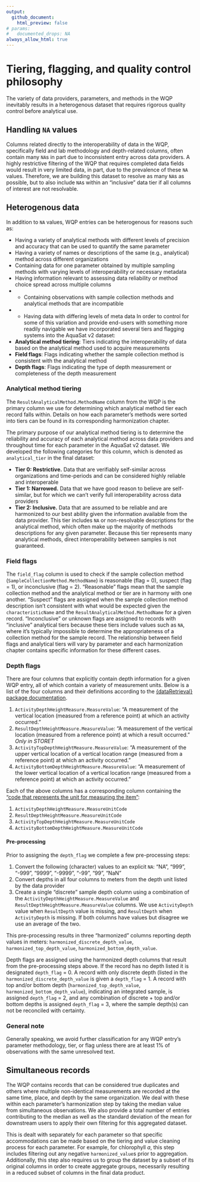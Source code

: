 ```yaml
---
output:
  github_document:
    html_preview: false
# params:
#   documented_drops: NA
always_allow_html: true
---
```

# Tiering, flagging, and quality control philosophy 

The variety of data providers, parameters, and methods in the WQP inevitably results in a heterogenous dataset that requires rigorous quality control before analytical use.

## Handling `NA` values
Columns related directly to the interoperability of data in the WQP, specifically field and lab methodology and depth-related columns, often contain many `NA`s in part due to inconsistent entry across data providers. A highly restrictive filtering of the WQP that requires completed data fields would result in very limited data, in part, due to the prevalence of these `NA` values. Therefore, we are building this dataset to resolve as many `NA`s as possible, but to also include `NA`s within an "inclusive" data tier if all columns of interest are not resolvable.

## Heterogenous data
In addition to `NA` values, WQP entries can be heterogenous for reasons such as:

+ Having a variety of analytical methods with different levels of precision and accuracy that can be used to quantify the same parameter
+ Having a variety of names or descriptions of the same (e.g., analytical) method across different organizations
+ Containing data for one parameter obtained by multiple sampling methods with varying levels of interoperability or necessary metadata
+ Having information relevant to assessing data reliability or method choice spread across multiple columns
- + Containing observations with sample collection methods and analytical methods that are incompatible
- + Having data with differing levels of meta data 
In order to control for some of this variation and provide end-users with something more readily navigable we have incorporated several tiers and flagging systems into the AquaSat v2 dataset:

+ **Analytical method tiering**: Tiers indicating the interoperability of data based on the analytical method used to acquire measurements
+ **Field flags**: Flags indicating whether the sample collection method is consistent with the analytical method
+ **Depth flags**: Flags indicating the type of depth measurement or completeness of the depth measurement

### Analytical method tiering
The `ResultAnalyticalMethod.MethodName` column from the WQP is the primary column we use for determining which analytical method tier each record falls within. Details on how each parameter's methods were sorted into tiers can be found in its corresponding harmonization chapter.

The primary purpose of our analytical method tiering is to determine the reliability and accuracy of each analytical method across data providers and throughout time for each parameter in the AquaSat v2 dataset. We developed the following categories for this column, which is denoted as `analytical_tier` in the final dataset: 

+ **Tier 0: Restrictive.** Data that are verifiably self-similar across organizations and time-periods and can be considered highly reliable and interoperable
+ **Tier 1: Narrowed.** Data that we have good reason to believe are self-similar, but for which we can’t verify full interoperability across data providers
+ **Tier 2: Inclusive.** Data that are assumed to be reliable and are harmonized to our best ability given the information available from the data provider. This tier includes `NA` or non-resolvable descriptions for the analytical method, which often make up the majority of methods descriptions for any given parameter. Because this tier represents many analytical methods, direct interoperability between samples is not guaranteed.

### Field flags
The `field_flag` column is used to check if the sample collection method (`SampleCollectionMethod.MethodName`) is reasonable (flag = 0), suspect (flag = 1), or inconclusive (flag = 2).  "Reasonable" flags mean that the sample collection method and the analytical method or tier are in harmony with one another. "Suspect" flags are assigned when the sample collection method description isn’t consistent with what would be expected given the `characteristicName` and the `ResultAnalyticalMethod.MethodName` for a given record. "Inconclusive" or unknown flags are assigned to records with "inclusive" analytical tiers because these tiers include values such as `NA`, where it's typically impossible to determine the appropriateness of a collection method for the sample record. The relationship between field flags and analytical tiers will vary by parameter and each harmonization chapter contains specific information for these different cases.

### Depth flags
There are four columns that explicitly contain depth information for a given WQP entry, all of which contain a variety of measurement units. Below is a list of the four columns and their definitions according to the [{dataRetrieval} package documentation](https://rconnect.usgs.gov/dataRetrieval/reference/readWQPqw.html).

1. `ActivityDepthHeightMeasure.MeasureValue`: "A measurement of the vertical location (measured from a reference point) at which an activity occurred."
2. `ResultDepthHeightMeasure.MeasureValue`: "A measurement of the vertical location (measured from a reference point) at which a result occurred." *Only in STORET*
3. `ActivityTopDepthHeightMeasure.MeasureValue`: "A measurement of the upper vertical location of a vertical location range (measured from a reference point) at which an activity occurred."
4. `ActivityBottomDepthHeightMeasure.MeasureValue`: "A measurement of the lower vertical location of a vertical location range (measured from a reference point) at which an activity occurred."

Each of the above columns has a corresponding column containing the ["code that represents the unit for measuring the item"](https://rconnect.usgs.gov/dataRetrieval/reference/readWQPqw.html):

1. `ActivityDepthHeightMeasure.MeasureUnitCode`
2. `ResultDepthHeightMeasure.MeasureUnitCode`
3. `ActivityTopDepthHeightMeasure.MeasureUnitCode`
4. `ActivityBottomDepthHeightMeasure.MeasureUnitCode`

#### Pre-processing
Prior to assigning the `depth_flag` we complete a few pre-processing steps:

1. Convert the following (character) values to an explicit `NA`: "NA", "999", "-999", "9999", "-9999", "-99", "99", "NaN"
2. Convert depths in all four columns to meters from the depth unit listed by the data provider
3. Create a single "discrete" sample depth column using a combination of the `ActivityDepthHeightMeasure.MeasureValue` and `ResultDepthHeightMeasure.MeasureValue` columns. We use `ActivityDepth` value when `ResultDepth` value is missing, and `ResultDepth` when `ActivityDepth` is missing. If both columns have values but disagree we use an average of the two. 

This pre-processing results in three "harmonized" columns reporting depth values in meters: `harmonized_discrete_depth_value`, `harmonized_top_depth_value`, `harmonized_bottom_depth_value`. 

Depth flags are assigned using the harmonized depth columns that result from the pre-processing steps above. If the record has no depth listed it is designated `depth_flag` = 0. A record with only discrete depth (listed in the `harmonized_discrete_depth_value` is given a `depth_flag` = 1. A record with top and/or bottom depth (`harmonized_top_depth_value`, `harmonized_bottom_depth_value`), indicating an integrated sample, is assigned `depth_flag` = 2, and any combination of discrete + top and/or bottom depths is assigned `depth_flag` = 3, where the sample depth(s) can not be reconciled with certainty. 

### General note
Generally speaking, we avoid further classification for any WQP entry's parameter methodology, tier, or flag unless there are at least 1% of observations with the same unresolved text.

## Simultaneous records
The WQP contains records that can be considered true duplicates and others where multiple non-identical measurements are recorded at the same time, place, and depth by the same organization. We deal with these within each parameter's harmonization step by taking the median value from simultaneous observations.  We also provide a total number of entries contributing to the median as well as the standard deviation of the mean for downstream users to apply their own filtering for this aggregated dataset.

This is dealt with separately for each parameter so that specific accommodations can be made based on the tiering and value cleaning process for each parameter. For example, for chlorophyll *a*, this step includes filtering out any negative `harmonized_value`s prior to aggregation. Additionally, this step also requires us to group the dataset by a subset of its original columns in order to create aggregate groups, necessarily resulting in a reduced subset of columns in the final data product.

